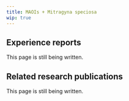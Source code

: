 ---
title: MAOIs + Mitragyna speciosa
wip: true
---

## Experience reports

This page is still being written.

## Related research publications

This page is still being written.

